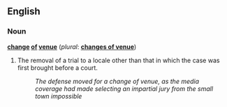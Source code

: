 ==English==

===Noun===
'''[[change]] [[of]] [[venue]]''' (''plural'': '''[[changes of venue]]''')

# {{law}} The removal of a trial to a locale other than that in which the case was first brought before a court.
#: ''The defense moved for a change of venue, as the media coverage had made selecting an impartial jury from the small town impossible''